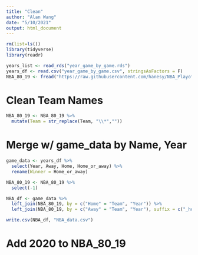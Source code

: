```yaml
---
title: "Clean"
author: "Alan Wang"
date: "5/10/2021"
output: html_document
---
```


```r
rm(list=ls())
library(tidyverse)
library(readr)
```

```r
years_list <- read_rds("year_game_by_game.rds")
years_df <- read.csv("year_game_by_game.csv", stringsAsFactors = F)
NBA_80_19 <- fread("https://raw.githubusercontent.com/hanesy/NBA_Playoffs/master/NBA_data/NBA_data_all_80-19.csv")
```


# Clean Team Names
```r
NBA_80_19 <- NBA_80_19 %>% 
  mutate(Team = str_replace(Team, "\\*",""))
```

# Merge w/ game_data by Name, Year
```r
game_data <- years_df %>% 
  select(Year, Away, Home, Home_or_away) %>% 
  rename(Winner = Home_or_away)

NBA_80_19 <- NBA_80_19 %>% 
  select(-1)

NBA_df <- game_data %>% 
  left_join(NBA_80_19, by = c("Home" = "Team", "Year")) %>% 
  left_join(NBA_80_19, by = c("Away" = "Team", "Year"), suffix = c("_home", "_away"))

write.csv(NBA_df, "NBA_data.csv")
```

# Add 2020 to NBA_80_19



